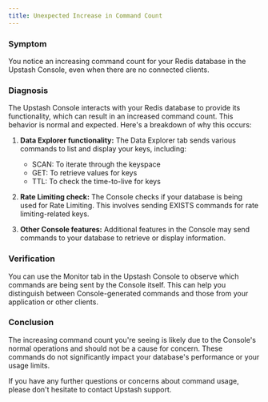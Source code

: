 ```yaml
---
title: Unexpected Increase in Command Count
---
```


### Symptom

You notice an increasing command count for your Redis database in the Upstash Console, even when there are no connected clients.

### Diagnosis

The Upstash Console interacts with your Redis database to provide its functionality, which can result in an increased command count. This behavior is normal and expected. Here's a breakdown of why this occurs:

1. **Data Explorer functionality:** 
   The Data Explorer tab sends various commands to list and display your keys, including:
   - SCAN: To iterate through the keyspace
   - GET: To retrieve values for keys
   - TTL: To check the time-to-live for keys

2. **Rate Limiting check:** 
   The Console checks if your database is being used for Rate Limiting. This involves sending EXISTS commands for rate limiting-related keys.

3. **Other Console features:** 
   Additional features in the Console may send commands to your database to retrieve or display information.

### Verification

You can use the Monitor tab in the Upstash Console to observe which commands are being sent by the Console itself. This can help you distinguish between Console-generated commands and those from your application or other clients.

### Conclusion

The increasing command count you're seeing is likely due to the Console's normal operations and should not be a cause for concern. These commands do not significantly impact your database's performance or your usage limits.

If you have any further questions or concerns about command usage, please don't hesitate to contact Upstash support.

